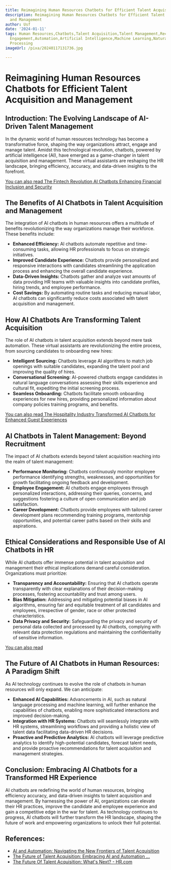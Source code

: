 ```yaml
---
title: Reimagining Human Resources Chatbots for Efficient Talent Acquisition and Management
description: Reimagining Human Resources Chatbots for Efficient Talent Acquisition
  and Management
author: Usf
date: '2024-01-11'
tags: Human Resources,Chatbots,Talent Acquisition,Talent Management,Recruitment,Employee
  Engagement,Automation,Artificial Intelligence,Machine Learning,Natural Language
  Processing
imageUrl: /pixa/20240117131736.jpg

---
```

# Reimagining Human Resources Chatbots for Efficient Talent Acquisition and Management

## Introduction: The Evolving Landscape of AI-Driven Talent Management

In the dynamic world  of human resources technology has become a transformative force,  shaping  the way  organizations attract,  engage and  manage talent. Amidst  this technological revolution, chatbots, powered by artificial intelligence (AI),  have  emerged as  a game-changer in talent acquisition and management.  These virtual assistants are reshaping the HR landscape, bringing efficiency, accuracy, and data-driven insights to the forefront.

[You can also read The Fintech Revolution AI Chatbots Enhancing  Financial Inclusion and Security](The%20Fintech%20Revolution%20AI%20Chatbots%20Enhancing%20Financial%20Inclusion%20and%20Security)


##  The Benefits of AI  Chatbots in Talent Acquisition and Management

The integration of  AI chatbots in human resources offers a multitude of  benefits revolutionizing the way organizations manage their workforce. These benefits include:

* **Enhanced Efficiency:** AI chatbots automate repetitive and time-consuming tasks, allowing HR professionals to  focus  on strategic initiatives.
* **Improved Candidate Experience:** Chatbots provide personalized and responsive interactions with candidates streamlining the application process  and enhancing the overall candidate experience.
* **Data-Driven Insights:** Chatbots gather and analyze vast amounts of data providing HR teams with valuable insights into candidate profiles, hiring trends, and employee performance.
* **Cost Savings:** By automating routine tasks and  reducing manual labor, AI chatbots can significantly reduce costs associated with  talent acquisition  and management.

## How AI Chatbots Are Transforming Talent Acquisition

The role of AI chatbots in talent acquisition extends beyond mere task automation. These virtual  assistants are revolutionizing the entire  process, from sourcing candidates to onboarding  new hires:

* **Intelligent  Sourcing:**  Chatbots leverage AI algorithms to match  job openings with suitable candidates, expanding the talent pool and improving the  quality of hires.
* **Conversational Screening:** AI-powered chatbots engage candidates in natural language conversations  assessing their skills experience and cultural fit, expediting the initial screening process.
*  **Seamless Onboarding:** Chatbots facilitate smooth onboarding experiences for new hires, providing personalized information about  company policies training programs, and benefits.

[You can  also  read The  Hospitality Industry Transformed AI Chatbots  for Enhanced Guest Experiences](The%20Hospitality%20Industry%20Transformed%20AI%20Chatbots%20for%20Enhanced%20Guest%20Experiences)


## AI Chatbots in  Talent Management: Beyond Recruitment

The impact  of AI chatbots extends beyond talent acquisition reaching into  the realm of talent management:

* **Performance Monitoring:** Chatbots continuously  monitor employee performance identifying strengths, weaknesses, and opportunities for growth facilitating ongoing feedback and development.
* **Employee Engagement:** AI chatbots engage employees  through personalized interactions, addressing their queries, concerns, and suggestions fostering a culture  of open communication and job  satisfaction.
* **Career Development:** Chatbots provide employees with tailored career development  plans recommending  training programs, mentorship opportunities, and potential career paths  based on their skills and aspirations.

## Ethical Considerations and Responsible Use of AI Chatbots in HR

While AI chatbots offer immense potential in talent acquisition and management their ethical implications demand careful consideration. Organizations must prioritize:

* **Transparency and Accountability:** Ensuring that AI chatbots operate transparently  with  clear explanations of their decision-making processes, fostering accountability and trust among  users.
* **Bias Mitigation:** Addressing and mitigating potential biases in AI algorithms, ensuring fair and equitable treatment  of all candidates and employees, irrespective of gender, race or other protected characteristics.
*  **Data Privacy and  Security:** Safeguarding the privacy and security of personal data collected and processed by AI chatbots, complying with relevant data protection regulations and maintaining the confidentiality of sensitive information.

[You can also read ]()


## The Future of AI Chatbots in Human Resources: A Paradigm Shift

As  AI technology continues to evolve the role of chatbots in human resources will only expand. We can anticipate:

* **Enhanced  AI Capabilities:** Advancements in AI, such as natural language processing  and machine learning, will further enhance the capabilities of chatbots, enabling more sophisticated interactions and improved decision-making.
* **Integration with HR Systems:** Chatbots will  seamlessly integrate with HR  systems, streamlining workflows and  providing  a holistic view of talent data  facilitating data-driven HR decisions.
* **Proactive and Predictive Analytics:** AI chatbots will leverage predictive analytics to identify high-potential candidates, forecast talent needs, and  provide proactive recommendations  for  talent acquisition and management  strategies.

## Conclusion: Embracing AI Chatbots for a Transformed HR Experience

AI chatbots are redefining the world of human resources, bringing efficiency accuracy,  and data-driven insights to talent acquisition and management. By harnessing the power  of AI, organizations can elevate their HR practices, improve the candidate  and employee experience and  gain a competitive edge in the war for talent. As technology continues to progress, AI chatbots will further  transform the HR landscape, shaping  the future of work and empowering organizations to unlock  their full potential.

## References:
- [AI and Automation: Navigating the New Frontiers of Talent Acquisition](https://www.hr.com/en/magazines/all_articles/ai-and-automation-navigating-the-new-frontiers-of-_lo5m2m59.html)
- [The Future of Talent Acquisition: Embracing AI and Automation ...](https://www.linkedin.com/pulse/future-talent-acquisition-embracing-ai-automation-industry-eberle)
- [The Future Of Talent Acquisition: What's Next? - HR.com](https://www.hr.com/en/magazines/all_articles/the-future-of-talent-acquisition-what%E2%80%99s-next_lmofjugl.html)
